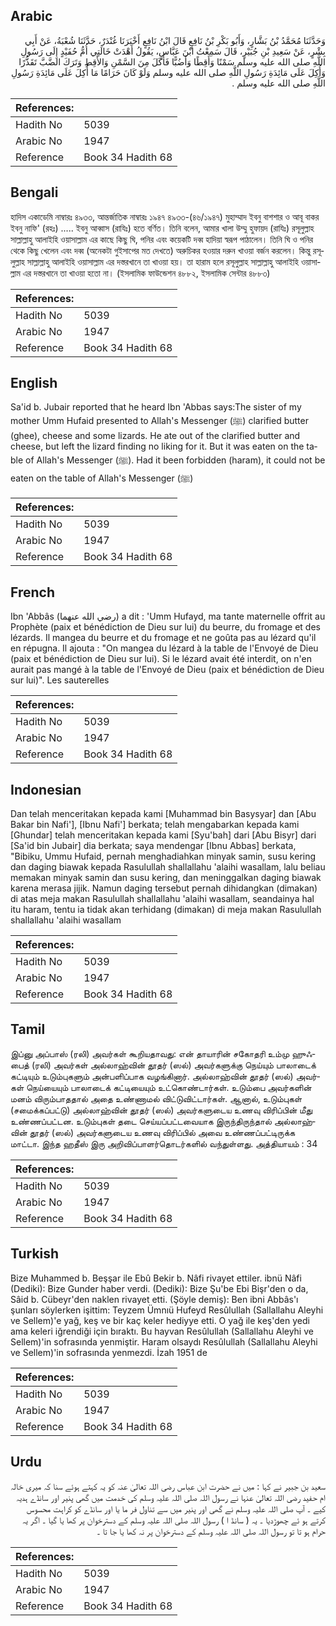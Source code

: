 ## Arabic


<div dir="rtl" lang="ar" style={{fontSize:'larger',backgroundColor:'#f8f9fa',padding:20}}>
وَحَدَّثَنَا مُحَمَّدُ بْنُ بَشَّارٍ، وَأَبُو بَكْرِ بْنُ نَافِعٍ قَالَ ابْنُ نَافِعٍ أَخْبَرَنَا غُنْدَرٌ، حَدَّثَنَا شُعْبَةُ، عَنْ أَبِي بِشْرٍ، عَنْ سَعِيدِ بْنِ جُبَيْرٍ، قَالَ سَمِعْتُ ابْنَ عَبَّاسٍ، يَقُولُ أَهْدَتْ خَالَتِي أُمُّ حُفَيْدٍ إِلَى رَسُولِ اللَّهِ صلى الله عليه وسلم سَمْنًا وَأَقِطًا وَأَضُبًّا فَأَكَلَ مِنَ السَّمْنِ وَالأَقِطِ وَتَرَكَ الضَّبَّ تَقَذُّرًا وَأُكِلَ عَلَى مَائِدَةِ رَسُولِ اللَّهِ صلى الله عليه وسلم وَلَوْ كَانَ حَرَامًا مَا أُكِلَ عَلَى مَائِدَةِ رَسُولِ اللَّهِ صلى الله عليه وسلم ‏.‏
</div>
<div style={{backgroundColor:'#f8f9fa',padding:20, marginBottom: 10}}><table> <thead> <tr> <th>References:</th> <th></th> </tr> </thead> <tbody><tr><td>Hadith No</td><td>5039</td></tr><tr><td>Arabic No</td><td>1947</td></tr><tr><td>Reference</td><td>Book 34 Hadith 68</td></tr></tbody></table></div>

## Bengali


<div dir="ltr" lang="bn" style={{fontSize:'larger',backgroundColor:'#f8f9fa',padding:20}}>
হাদিস একাডেমি নাম্বারঃ ৪৯৩৩, আন্তর্জাতিক নাম্বারঃ ১৯৪৭ ৪৯৩৩-(৪৬/১৯৪৭) মুহাম্মাদ ইবনু বাশশার ও আবূ বাকর ইবনু নাফি' (রহঃ) ..... ইবনু আব্বাস (রাযিঃ) হতে বর্ণিত। তিনি বলেন, আমার খালা উম্মু হুফায়দ (রাযিঃ) রসূলুল্লাহ সাল্লাল্লাহু আলাইহি ওয়াসাল্লাম এর কাছে কিছু ঘি, পনির এবং কয়েকটি দব্ব হাদিয়া স্বরূপ পাঠালেন। তিনি ঘি ও পনির থেকে কিছু খেলেন এবং দব্ব (অনেকটা গুইসাপের মত দেখতে) অরুচিকর হওয়ার দরুন খাওয়া বর্জন করলেন। কিন্তু রসূলুল্লাহ সাল্লাল্লাহু আলাইহি ওয়াসাল্লাম এর দস্তরখানে তা খাওয়া হয়। তা হারাম হলে রসূলুল্লাহ সাল্লাল্লাহু আলাইহি ওয়াসাল্লাম এর দস্তরখানে তা খাওয়া হতো না। (ইসলামিক ফাউন্ডেশন ৪৮৮২, ইসলামিক সেন্টার ৪৮৮৩)
</div>
<div style={{backgroundColor:'#f8f9fa',padding:20, marginBottom: 10}}><table> <thead> <tr> <th>References:</th> <th></th> </tr> </thead> <tbody><tr><td>Hadith No</td><td>5039</td></tr><tr><td>Arabic No</td><td>1947</td></tr><tr><td>Reference</td><td>Book 34 Hadith 68</td></tr></tbody></table></div>

## English


<div dir="ltr" lang="en" style={{fontSize:'larger',backgroundColor:'#f8f9fa',padding:20}}>
Sa'id b. Jubair reported that he heard Ibn 'Abbas says:The sister of my mother Umm Hufaid presented to Allah's Messenger (ﷺ) clarified butter (ghee), cheese and some lizards. He ate out of the clarified butter and cheese, but left the lizard finding no liking for it. But it was eaten on the table of Allah's Messenger (ﷺ). Had it been forbidden (haram), it could not be eaten on the table of Allah's Messenger (ﷺ)
</div>
<div style={{backgroundColor:'#f8f9fa',padding:20, marginBottom: 10}}><table> <thead> <tr> <th>References:</th> <th></th> </tr> </thead> <tbody><tr><td>Hadith No</td><td>5039</td></tr><tr><td>Arabic No</td><td>1947</td></tr><tr><td>Reference</td><td>Book 34 Hadith 68</td></tr></tbody></table></div>

## French


<div dir="ltr" lang="fr" style={{fontSize:'larger',backgroundColor:'#f8f9fa',padding:20}}>
Ibn 'Abbâs (رضي الله عنهما) a dit : 'Umm Hufayd, ma tante maternelle offrit au Prophète (paix et bénédiction de Dieu sur lui) du beurre, du fromage et des lézards. Il mangea du beurre et du fromage et ne goûta pas au lézard qu'il en répugna. Il ajouta : "On mangea du lézard à la table de l'Envoyé de Dieu (paix et bénédiction de Dieu sur lui). Si le lézard avait été interdit, on n'en aurait pas mangé à la table de l'Envoyé de Dieu (paix et bénédiction de Dieu sur lui)". Les sauterelles
</div>
<div style={{backgroundColor:'#f8f9fa',padding:20, marginBottom: 10}}><table> <thead> <tr> <th>References:</th> <th></th> </tr> </thead> <tbody><tr><td>Hadith No</td><td>5039</td></tr><tr><td>Arabic No</td><td>1947</td></tr><tr><td>Reference</td><td>Book 34 Hadith 68</td></tr></tbody></table></div>

## Indonesian


<div dir="ltr" lang="id" style={{fontSize:'larger',backgroundColor:'#f8f9fa',padding:20}}>
Dan telah menceritakan kepada kami [Muhammad bin Basysyar] dan [Abu Bakar bin Nafi'], [Ibnu Nafi'] berkata; telah mengabarkan kepada kami [Ghundar] telah menceritakan kepada kami [Syu'bah] dari [Abu Bisyr] dari [Sa'id bin Jubair] dia berkata; saya mendengar [Ibnu Abbas] berkata, "Bibiku, Ummu Hufaid, pernah menghadiahkan minyak samin, susu kering dan daging biawak kepada Rasulullah shallallahu 'alaihi wasallam, lalu beliau memakan minyak samin dan susu kering, dan meninggalkan daging biawak karena merasa jijik. Namun daging tersebut pernah dihidangkan (dimakan) di atas meja makan Rasulullah shallallahu 'alaihi wasallam, seandainya hal itu haram, tentu ia tidak akan terhidang (dimakan) di meja makan Rasulullah shallallahu 'alaihi wasallam
</div>
<div style={{backgroundColor:'#f8f9fa',padding:20, marginBottom: 10}}><table> <thead> <tr> <th>References:</th> <th></th> </tr> </thead> <tbody><tr><td>Hadith No</td><td>5039</td></tr><tr><td>Arabic No</td><td>1947</td></tr><tr><td>Reference</td><td>Book 34 Hadith 68</td></tr></tbody></table></div>

## Tamil


<div dir="ltr" lang="ta" style={{fontSize:'larger',backgroundColor:'#f8f9fa',padding:20}}>
இப்னு அப்பாஸ் (ரலி) அவர்கள் கூறியதாவது: என் தாயாரின் சகோதரி உம்மு ஹுஃபைத் (ரலி) அவர்கள் அல்லாஹ்வின் தூதர் (ஸல்) அவர்களுக்கு நெய்யும் பாலாடைக் கட்டியும் உடும்புகளும் அன்பளிப்பாக வழங்கினார். அல்லாஹ்வின் தூதர் (ஸல்) அவர்கள் நெய்யையும் பாலாடைக் கட்டியையும் உட்கொண்டார்கள். உடும்பை அவர்களின் மனம் விரும்பாததால் அதை உண்ணாமல் விட்டுவிட்டார்கள். ஆனால், உடும்புகள் (சமைக்கப்பட்டு) அல்லாஹ்வின் தூதர் (ஸல்) அவர்களுடைய உணவு விரிப்பின் மீது உண்ணப்பட்டன. உடும்புகள் தடை செய்யப்பட்டவையாக இருந்திருந்தால் அல்லாஹ்வின் தூதர் (ஸல்) அவர்களுடைய உணவு விரிப்பில் அவை உண்ணப்பட்டிருக்க மாட்டா. இந்த ஹதீஸ் இரு அறிவிப்பாளர்தொடர்களில் வந்துள்ளது. அத்தியாயம் : 34
</div>
<div style={{backgroundColor:'#f8f9fa',padding:20, marginBottom: 10}}><table> <thead> <tr> <th>References:</th> <th></th> </tr> </thead> <tbody><tr><td>Hadith No</td><td>5039</td></tr><tr><td>Arabic No</td><td>1947</td></tr><tr><td>Reference</td><td>Book 34 Hadith 68</td></tr></tbody></table></div>

## Turkish


<div dir="ltr" lang="tr" style={{fontSize:'larger',backgroundColor:'#f8f9fa',padding:20}}>
Bize Muhammed b. Beşşar ile Ebû Bekir b. Nâfi rivayet ettiler. ibnü Nâfi (Dediki): Bize Gunder haber verdi. (Dediki): Bize Şu'be Ebi Bişr'den o da, Sâid b. Cübeyr'den naklen rivayet etti. (Şöyle demiş): Ben ibni Abbâs'ı şunları söylerken işittim: Teyzem Ümnıü Hufeyd Resûlullah (Sallallahu Aleyhi ve Sellem)'e yağ, keş ve bir kaç keler hediyye etti. O yağ ile keş'den yedi ama keleri iğrendiği için bıraktı. Bu hayvan Resûlullah (Sallallahu Aleyhi ve Sellem)'in sofrasında yenmiştir. Haram olsaydı Resûlullah (Sallallahu Aleyhi ve Sellem)'in sofrasında yenmezdi. İzah 1951 de
</div>
<div style={{backgroundColor:'#f8f9fa',padding:20, marginBottom: 10}}><table> <thead> <tr> <th>References:</th> <th></th> </tr> </thead> <tbody><tr><td>Hadith No</td><td>5039</td></tr><tr><td>Arabic No</td><td>1947</td></tr><tr><td>Reference</td><td>Book 34 Hadith 68</td></tr></tbody></table></div>

## Urdu


<div dir="rtl" lang="ur" style={{fontSize:'larger',backgroundColor:'#f8f9fa',padding:20}}>
سعید بن جبیر نے کہا : میں نے حضرت ابن عباس رضی اللہ تعالیٰ عنہ کو یہ کہتے ہوئے سنا کہ میری خالہ ام حفید رضی اللہ تعالیٰ عنہا نے رسول اللہ صلی اللہ علیہ وسلم کی خدمت میں گھی پنیر اور سانڈے ہدیہ کیے ۔ آپ صلی اللہ علیہ وسلم نے گھی اور پنیر میں سے تناول فر ما یا اور سانڈے کو کراہت محسوس کرتے ہو ئے چھوڑدیا ۔ یہ ( سانڈ ا ) رسول اللہ صلی اللہ علیہ وسلم کے دسترخوان پر کھا یا گیا ۔ اگر یہ حرام ہو تا تو رسول اللہ صلی اللہ علیہ وسلم کے دسترخوان پر نہ کھا یا جا تا ۔
</div>
<div style={{backgroundColor:'#f8f9fa',padding:20, marginBottom: 10}}><table> <thead> <tr> <th>References:</th> <th></th> </tr> </thead> <tbody><tr><td>Hadith No</td><td>5039</td></tr><tr><td>Arabic No</td><td>1947</td></tr><tr><td>Reference</td><td>Book 34 Hadith 68</td></tr></tbody></table></div>